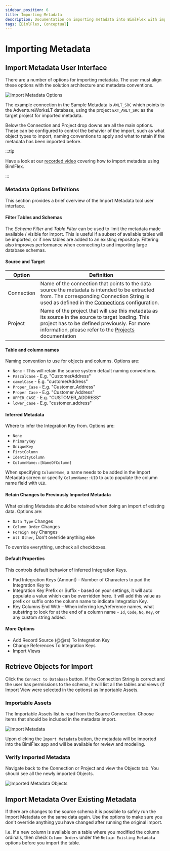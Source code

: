 ```yaml
---
sidebar_position: 6
title: Importing Metadata
description: Documentation on importing metadata into BimlFlex with import options and default properties
tags: [BimlFlex, Conceptual]
---
```



# Importing Metadata

<InclHeaderMetadataImport />

## Import Metadata User Interface

There are a number of options for importing metadata. The user must align these options with the solution architecture and metadata conventions.

![Import Metadata Options](/img/bimlflex/bimlflex-app-import-metadata-options.png "Import Metadata Options")

The example connection in the Sample Metadata is `AWLT_SRC` which points to the AdventureWorksLT database, using the project `EXT_AWLT_SRC` as the target project for imported metadata.

Below the Connection and Project drop downs are all the main options. These can be configured to control the behavior of the import, such as what object types to import, naming conventions to apply and what to retain if the metadata has been imported before.



:::tip

Have a look at our [recorded video](https://www.youtube.com/watch?v=ClMJcZPdSks?rel=0&autoplay=0) covering how to import metadata using BimlFlex.

:::


### Metadata Options Definitions

This section provides a brief overview of the Import Metadata tool user interface.

#### Filter Tables and Schemas

The *Schema Filter* and *Table Filter* can be used to limit the metadata made available / visible for import. This is useful if a subset of available tables will be imported, or if new tables are added to an existing repository. Filtering also improves performance when connecting to and importing large database schemas.

#### Source and Target

| Option | Definition |
| ----------------- | ---------- |
| Connection | Name of the connection that points to the data source the metadata is intended to be extracted from. The corresponding Connection String is used as defined in the [Connections](../metadata-editors/connection-editor) configuration. |
| Project | Name of the project that will use this metadata as its source in the source to target loading. This project has to be defined previously. For more information, please refer to the [Projects](../metadata-editors/project-editor) documentation |

#### Table and column names

Naming convention to use for objects and columns. Options are:

* `None` - This will retain the source system default naming conventions.
* `PascalCase` - E.g. "CustomerAddress"
* `camelCase` - E.g. "customerAddress"
* `Proper_Case` - E.g. "Customer\_Address"
* `Proper Case` - E.g. "Customer Address"
* `UPPER_CASE` - E.g. "CUSTOMER\_ADDRESS"
* `lower_case` - E.g. "customer\_address"

#### Inferred Metadata

Where to infer the Integration Key from. Options are:

* `None`
* `PrimaryKey`
* `UniqueKey`
* `FirstColumn`
* `IdentityColumn`
* `ColumnName::[NameOfColumn]`

When specifying `ColumnName`, a name needs to be added in the Import Metadata screen or specify `ColumnName::UID` to auto populate the column name field with `UID`.

#### Retain Changes to Previously Imported Metadata

What existing Metadata should be retained when doing an import of existing data. Options are:

* `Data Type` Changes
* `Column Order` Changes
* `Foreign Key` Changes
* `All Other`, Don't override anything else

To override everything, uncheck all checkboxes.

#### Default Properties

This controls default behavior of inferred Integration Keys.

* Pad Integration Keys (Amount) – Number of Characters to pad the Integration Key to
* Integration Key Prefix or Suffix - based on your settings, it will auto populate a value which can be overridden here. It will add this value as prefix or suffix onto the column name to indicate Integration Key.
* Key Columns End With – When inferring key/reference names, what substring to look for at the end of a column name - `Id`, `Code`, `No`, `Key`, or any custom string added.

#### More Options

* Add Record Source (@@rs) To Integration Key
* Change References To Integration Keys
* Import Views

## Retrieve Objects for Import

Click the `Connect to Database` button. If the Connection String is correct and the user has permissions to the schema, it will list all the tables and views (if Import View were selected in the options) as Importable Assets.

### Importable Assets

The Importable Assets list is read from the Source Connection. Choose items that should be included in the metadata import.

![Import Metadata](/img/bimlflex/bimlflex-app-import-metadata.png "Import Metadata")

Upon clicking the `Import Metadata` button, the metadata will be imported into the BimlFlex app and will be available for review and modeling.

### Verify Imported Metadata

Navigate back to the Connection or Project and view the Objects tab. You should see all the newly imported Objects.

![Imported Metadata Objects](/img/bimlflex/bimlflex-app-import-metadata-objects.png "Imported Metadata Objects")

## Import Metadata Over Existing Metadata

If there are changes to the source schema it is possible to safely run the Import Metadata on the same data again. Use the options to make sure you don't override anything you have changed after running the original import.

I.e. If a new column is available on a table where you modified the column ordinals, then check `Column Orders` under the `Retain Existing Metadata` options before you import the table.

